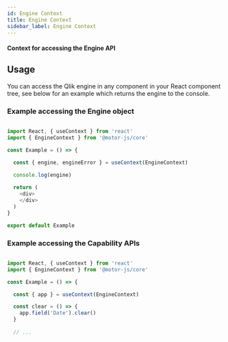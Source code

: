 ```yaml
---
id: Engine Context
title: Engine Context
sidebar_label: Engine Context
---
```


#### Context for accessing the Engine API

## Usage

You can access the Qlik engine in any component in your React component tree, see below for an example which returns the engine to the console.

### Example accessing the Engine object

```js

import React, { useContext } from 'react'
import { EngineContext } from '@motor-js/core'

const Example = () => {

  const { engine, engineError } = useContext(EngineContext)

  console.log(engine)
  
  return (
    <div>
    </div>
  )
}

export default Example

```

### Example accessing the Capability APIs

```js

import React, { useContext } from 'react'
import { EngineContext } from '@motor-js/core'

const Example = () => {

  const { app } = useContext(EngineContext)

  const clear = () => {
    app.field('Date').clear()
  }
  
  // ...

```

